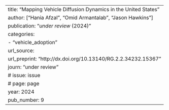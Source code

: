 ---
title: "Mapping Vehicle Diffusion Dynamics in the United States"
author: ["Hania Afzal", "Omid Armantalab", "Jason Hawkins"]
publication: "_under review_ (2024)"
categories:
  - "vehicle_adoption"
url_source: 
url_preprint: "http://dx.doi.org/10.13140/RG.2.2.34232.15367"
journ: "under review"
# issue: issue
# page: page
year: 2024
pub_number: 9
---